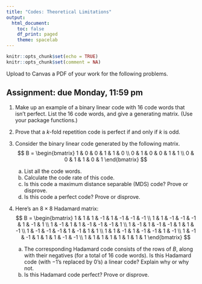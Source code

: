 ```yaml
---
title: "Codes: Theoretical Limitations"
output:
  html_document:
    toc: false
    df_print: paged
    theme: spacelab
---
```


```r
knitr::opts_chunk$set(echo = TRUE)
knitr::opts_chunk$set(comment = NA)
```

Upload to Canvas a PDF of your work for the following problems. 

## Assignment: due Monday, 11:59 pm

1.  Make up an example of a binary linear code with 16 code words that isn't perfect. List the 16 code words, and give a generating matrix. (Use your package functions.)

2. Prove that a $k$-fold repetition code is perfect if and only if $k$ is odd.

3. Consider the binary linear code generated by the following matrix.
$$
B = \begin{bmatrix} 1 & 0 & 0 & 1 & 1 & 0 \\ 0 & 1 & 0 & 0 & 1 & 1 \\ 0 & 0 & 1 & 1 & 0 & 1 \end{bmatrix}
$$
    a. List all the code words.
    b. Calculate the code rate of this code.
    c. Is this code a maximum distance separable (MDS) code? Prove or disprove.
    d. Is this code a perfect code? Prove or disprove.

4. Here's an $8 \times 8$ Hadamard matrix:
$$
B = \begin{bmatrix} 
1 & 1 & 1 & -1 & 1 & -1 & -1 & -1 \\ 
1 & 1 & -1 & -1 & -1 & 1 & -1 & 1 \\ 
1 & -1 & 1 & 1 & -1 & -1 & -1 & 1 \\ 
1 & -1 & 1 & -1 & -1 & 1 & 1 & -1 \\ 
1 & -1 & -1 & -1 & 1 & -1 & 1 & 1 \\ 
1 & 1 & -1 & 1 & -1 & -1 & 1 & -1 \\ 
1 & -1 & -1 & 1 & 1 & 1 & -1 & -1 \\ 
1 & 1 & 1 & 1 & 1 & 1 & 1 & 1  
\end{bmatrix}
$$
    a. The corresponding Hadamard code consists of the rows of $B$, along with their negatives (for a total of 16 code words). Is this Hadamard code (with $-1$'s replaced by $0$'s) a linear code? Explain why or why not.
    b. Is this Hadamard code perfect? Prove or disprove.
